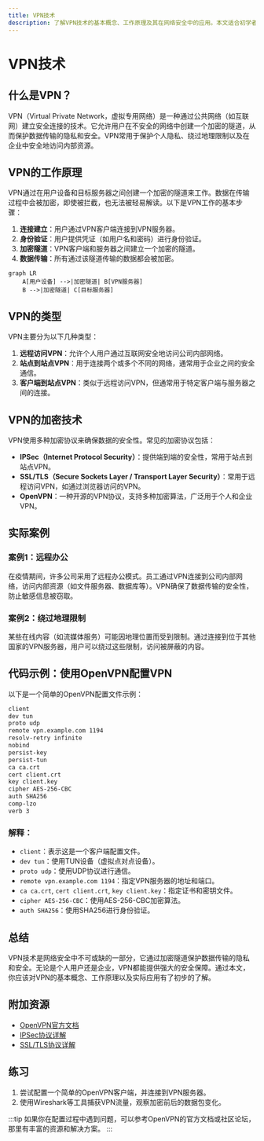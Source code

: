 ```yaml
---
title: VPN技术
description: 了解VPN技术的基本概念、工作原理及其在网络安全中的应用。本文适合初学者，包含清晰的解释、代码示例和实际案例。
---
```


# VPN技术

## 什么是VPN？

VPN（Virtual Private Network，虚拟专用网络）是一种通过公共网络（如互联网）建立安全连接的技术。它允许用户在不安全的网络中创建一个加密的隧道，从而保护数据传输的隐私和安全。VPN常用于保护个人隐私、绕过地理限制以及在企业中安全地访问内部资源。

## VPN的工作原理

VPN通过在用户设备和目标服务器之间创建一个加密的隧道来工作。数据在传输过程中会被加密，即使被拦截，也无法被轻易解读。以下是VPN工作的基本步骤：

1. **连接建立**：用户通过VPN客户端连接到VPN服务器。
2. **身份验证**：用户提供凭证（如用户名和密码）进行身份验证。
3. **加密隧道**：VPN客户端和服务器之间建立一个加密的隧道。
4. **数据传输**：所有通过该隧道传输的数据都会被加密。

```mermaid
graph LR
    A[用户设备] -->|加密隧道| B[VPN服务器]
    B -->|加密隧道| C[目标服务器]
```

## VPN的类型

VPN主要分为以下几种类型：

1. **远程访问VPN**：允许个人用户通过互联网安全地访问公司内部网络。
2. **站点到站点VPN**：用于连接两个或多个不同的网络，通常用于企业之间的安全通信。
3. **客户端到站点VPN**：类似于远程访问VPN，但通常用于特定客户端与服务器之间的连接。

## VPN的加密技术

VPN使用多种加密协议来确保数据的安全性。常见的加密协议包括：

- **IPSec（Internet Protocol Security）**：提供端到端的安全性，常用于站点到站点VPN。
- **SSL/TLS（Secure Sockets Layer / Transport Layer Security）**：常用于远程访问VPN，如通过浏览器访问的VPN。
- **OpenVPN**：一种开源的VPN协议，支持多种加密算法，广泛用于个人和企业VPN。

## 实际案例

### 案例1：远程办公

在疫情期间，许多公司采用了远程办公模式。员工通过VPN连接到公司内部网络，访问内部资源（如文件服务器、数据库等）。VPN确保了数据传输的安全性，防止敏感信息被窃取。

### 案例2：绕过地理限制

某些在线内容（如流媒体服务）可能因地理位置而受到限制。通过连接到位于其他国家的VPN服务器，用户可以绕过这些限制，访问被屏蔽的内容。

## 代码示例：使用OpenVPN配置VPN

以下是一个简单的OpenVPN配置文件示例：

```bash
client
dev tun
proto udp
remote vpn.example.com 1194
resolv-retry infinite
nobind
persist-key
persist-tun
ca ca.crt
cert client.crt
key client.key
cipher AES-256-CBC
auth SHA256
comp-lzo
verb 3
```

### 解释：
- `client`：表示这是一个客户端配置文件。
- `dev tun`：使用TUN设备（虚拟点对点设备）。
- `proto udp`：使用UDP协议进行通信。
- `remote vpn.example.com 1194`：指定VPN服务器的地址和端口。
- `ca ca.crt`, `cert client.crt`, `key client.key`：指定证书和密钥文件。
- `cipher AES-256-CBC`：使用AES-256-CBC加密算法。
- `auth SHA256`：使用SHA256进行身份验证。

## 总结

VPN技术是网络安全中不可或缺的一部分，它通过加密隧道保护数据传输的隐私和安全。无论是个人用户还是企业，VPN都能提供强大的安全保障。通过本文，你应该对VPN的基本概念、工作原理以及实际应用有了初步的了解。

## 附加资源

- [OpenVPN官方文档](https://openvpn.net/)
- [IPSec协议详解](https://en.wikipedia.org/wiki/IPsec)
- [SSL/TLS协议详解](https://en.wikipedia.org/wiki/Transport_Layer_Security)

## 练习

1. 尝试配置一个简单的OpenVPN客户端，并连接到VPN服务器。
2. 使用Wireshark等工具捕获VPN流量，观察加密前后的数据包变化。

:::tip
如果你在配置过程中遇到问题，可以参考OpenVPN的官方文档或社区论坛，那里有丰富的资源和解决方案。
:::